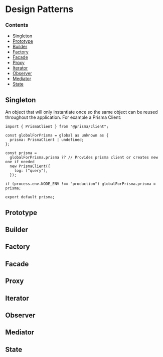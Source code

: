 # Design Patterns
### Contents
- [Singleton](#Singleton)
- [Prototype](#Prototype)
- [Builder](#Builder)
- [Factory](#Factory)
- [Facade](#Facade)
- [Proxy](#Proxy)
- [Iterator](#Iterator)
- [Observer](#Observer)
- [Mediator](#Mediator)
- [State](#State)

## Singleton
An object that will only instantiate once so the same object can be reused throughout the application. For example a Prisma Client:
```
import { PrismaClient } from "@prisma/client";

const globalForPrisma = global as unknown as {
  prisma: PrismaClient | undefined;
};

const prisma =
  globalForPrisma.prisma ?? // Provides prisma client or creates new one if needed
  new PrismaClient({
    log: ["query"],
  });

if (process.env.NODE_ENV !== "production") globalForPrisma.prisma = prisma;

export default prisma;
```
## Prototype
## Builder
## Factory
## Facade
## Proxy
## Iterator
## Observer
## Mediator
## State
